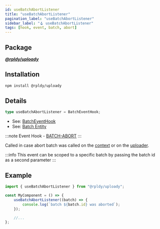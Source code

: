 ```yaml
---
id: useBatchAbortListener
title: "useBatchAbortListener"
pagination_label: "useBatchAbortListener"
sidebar_label: "🪝 useBatchAbortListener"
tags: [hook, event, batch, abort]
---
```


## Package

**_[@rpldy/uploady](../../packages/rpldy-uploady)_**

## Installation

```bash npm2yarn
npm install @rpldy/uploady
```

## Details

```typescript
type useBatchAbortListener = BatchEventHook;
```

- See: [BatchEventHook](../types#batcheventhook)
- See: [Batch Entity](../entities#batch)

:::note
Event Hook - [BATCH-ABORT](../events#batchAbort)
:::

Called in case abort batch was called on the [context](../context#abortbatch)
or on the [uploader](../uploader#abortbatch).

:::info
This event can be scoped to a specific batch by passing the batch id as a second parameter
:::

## Example

```javascript
import { useBatchAbortListener } from "@rpldy/uploady";

const MyComponent = () => {
    useBatchAbortListener((batch) => {
        console.log(`batch ${batch.id} was aborted`);
    });

    //...
};
```
